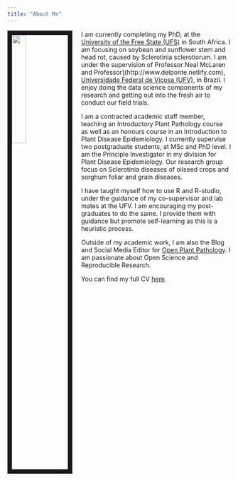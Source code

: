 ---
title: "About Me"
---

<img src="images/LAROTHMANN.jpg" style="width:25%; border:10px solid; margin-right: 20px" align="left" >


I am currently completing my PhD, at the [University of the Free State (UFS)](https://www.ufs.ac.za/homepage) in South Africa. I am focusing on soybean and sunflower stem and head rot, caused by Sclerotinia sclerotiorum. I am under the supervision of Professor Neal McLaren and Professor](http://www.delponte.netlify.com), [Universidade Federal de Viçosa (UFV)](https://www.ufv.br/international-students/), in Brazil. I enjoy doing the data science components of my research and getting out into the fresh air to conduct our field trials.   

I am a contracted academic staff member, teaching an Introductory Plant Pathology course as well as an honours course in an Introduction to Plant Disease Epidemiology. I currently supervise two postgraduate students, at MSc and PhD level. I am the Principle Investigator in my division for Plant Disease Epidemiology. Our research group focus on Sclerotinia diseases of oilseed crops and sorghum foliar and grain diseases.  

I have taught myself how to use R and R-studio, under the guidance of my co-supervisor and lab mates at the UFV. I am encouraging my post-graduates to do the same. I provide them with guidance but promote self-learning as this is a heuristic process.   

Outside of my academic work, I am also the Blog and Social Media Editor for [Open Plant Pathology](www.plantpathology.org).  I am passionate about Open Science and Reproducible Research.  

You can find my full CV [here](files/LisaAnnRothmann_CV.pdf). 